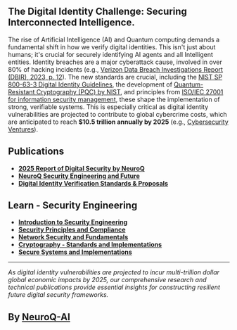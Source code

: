 
## **The Digital Identity Challenge: Securing Interconnected Intelligence.**

The rise of Artificial Intelligence (AI) and Quantum computing demands a fundamental shift in how we verify digital identities. This isn't just about humans; it's crucial for securely identifying AI agents and all Intelligent entities. Identity breaches are a major cyberattack cause, involved in over 80% of hacking incidents (e.g., [Verizon Data Breach Investigations Report (DBIR), 2023, p. 12](https://www.verizon.com/business/resources/reports/dbir/)). The new standards are crucial, including the [NIST SP 800-63-3 Digital Identity Guidelines](https://pages.nist.gov/800-63-3/), the development of [Quantum-Resistant Cryptography (PQC) by NIST](https://csrc.nist.gov/projects/post-quantum-cryptography), and principles from [ISO/IEC 27001 for information security management](https://www.iso.org/standard/27001), these shape the implementation of strong, verifiable systems. This is especially critical as digital identity vulnerabilities are projected to contribute to global cybercrime costs, which are anticipated to reach **$10.5 trillion annually by 2025** (e.g., [Cybersecurity Ventures](https://www.bdemerson.com/article/complete-cybercrime-statistics)).

## Publications

- **[2025 Report of Digital Security by NeuroQ](/publications/2025-report-of-digital-security-by-neuroq)**
- **[NeuroQ Security Engineering and Future](/publications/neuroq-security-engineering-and-future)**
- **[Digital Identity Verification Standards & Proposals](/publications/digital-identity-verification-standards-and-proposals)**

## Learn - Security Engineering

- **[Introduction to Security Engineering](/Security%20Engineering%20-%20by%20NeuroQ/01%20Foundation%20of%20Security%20Engineering/Introduction%20to%20Security%20Engineering)**
- **[Security Principles and Compliance](/Security%20Engineering%20-%20by%20NeuroQ/01%20Foundation%20of%20Security%20Engineering/Security%20Principles%20and%20compliance)**
- **[Network Security and Fundamentals](/Security%20Engineering%20-%20by%20NeuroQ/02%20Specifications,%20Standards%20and%20Foundation/Network%20Security%20and%20Fundamentals)**
- **[Cryptography - Standards and Implementations](/Security%20Engineering%20-%20by%20NeuroQ/02%20Specifications,%20Standards%20and%20Foundation/Cryptography%20-%20Standards%20and%20Implementations)**
- **[Secure Systems and Implementations](/Security%20Engineering%20-%20by%20NeuroQ/03%20Secure%20Systems/Secure%20Systems%20and%20Implementations)**

---

*As digital identity vulnerabilities are projected to incur multi-trillion dollar global economic impacts by 2025, our comprehensive research and technical publications provide essential insights for constructing resilient future digital security frameworks.*

## By [**NeuroQ-AI**](https://neuroqai.com)